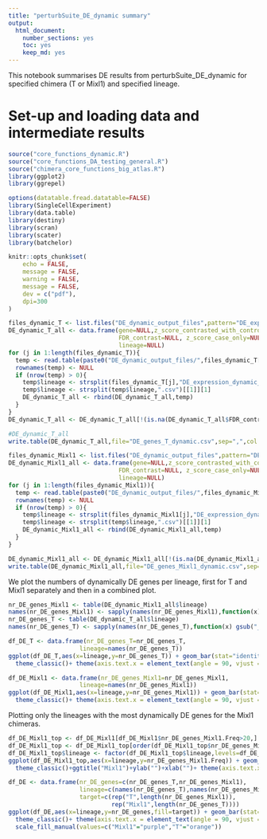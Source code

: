 ```yaml
---
title: "perturbSuite_DE_dynamic summary"
output:
  html_document:
    number_sections: yes
    toc: yes  
    keep_md: yes
---
```


This notebook summarises DE results from perturbSuite_DE_dynamic for specified chimera (T or Mixl1) and specified lineage. 


# Set-up and loading data and intermediate results

```r
source("core_functions_dynamic.R")
source("core_functions_DA_testing_general.R")
source("chimera_core_functions_big_atlas.R")
library(ggplot2)
library(ggrepel)

options(datatable.fread.datatable=FALSE)
library(SingleCellExperiment)
library(data.table)
library(destiny)
library(scran)
library(scater)
library(batchelor)

knitr::opts_chunk$set(
    echo = FALSE,
    message = FALSE,
    warning = FALSE,
    message = FALSE,
    dev = c("pdf"),
    dpi=300
)
```



```r
files_dynamic_T <- list.files("DE_dynamic_output_files",pattern="DE_expression_dynamic_T")
DE_dynamic_T_all <- data.frame(gene=NULL,z_score_contrasted_with_control=NULL,
                               FDR_contrast=NULL, z_score_case_only=NULL,FDR_case_only=NULL,
                               lineage=NULL)
for (j in 1:length(files_dynamic_T)){
  temp <- read.table(paste0("DE_dynamic_output_files/",files_dynamic_T[j]),sep=",",header=TRUE)
  rownames(temp) <- NULL
  if (nrow(temp) > 0){
    temp$lineage <- strsplit(files_dynamic_T[j],"DE_expression_dynamic_T_")[[1]][2]
    temp$lineage <- strsplit(temp$lineage,".csv")[[1]][1]
    DE_dynamic_T_all <- rbind(DE_dynamic_T_all,temp)
  }
}
DE_dynamic_T_all <- DE_dynamic_T_all[!(is.na(DE_dynamic_T_all$FDR_contrast)),]

#DE_dynamic_T_all
write.table(DE_dynamic_T_all,file="DE_genes_T_dynamic.csv",sep=",",col.names=TRUE,row.names=FALSE)
```

```r
files_dynamic_Mixl1 <- list.files("DE_dynamic_output_files",pattern="DE_expression_dynamic_Mixl1")
DE_dynamic_Mixl1_all <- data.frame(gene=NULL,z_score_contrasted_with_control=NULL,
                               FDR_contrast=NULL, z_score_case_only=NULL,FDR_case_only=NULL,
                               lineage=NULL)
for (j in 1:length(files_dynamic_Mixl1)){
  temp <- read.table(paste0("DE_dynamic_output_files/",files_dynamic_Mixl1[j]),sep=",",header=TRUE)
  rownames(temp) <- NULL
  if (nrow(temp) > 0){
    temp$lineage <- strsplit(files_dynamic_Mixl1[j],"DE_expression_dynamic_Mixl1_")[[1]][2]
    temp$lineage <- strsplit(temp$lineage,".csv")[[1]][1]
    DE_dynamic_Mixl1_all <- rbind(DE_dynamic_Mixl1_all,temp)
  }
}

DE_dynamic_Mixl1_all <- DE_dynamic_Mixl1_all[!(is.na(DE_dynamic_Mixl1_all$FDR_contrast)),]
write.table(DE_dynamic_Mixl1_all,file="DE_genes_Mixl1_dynamic.csv",sep=",",col.names=TRUE,row.names=FALSE)
```

We plot the numbers of dynamically DE genes per lineage, first for T and Mixl1 separately and then in a combined plot. 

```r
nr_DE_genes_Mixl1 <- table(DE_dynamic_Mixl1_all$lineage)
names(nr_DE_genes_Mixl1) <- sapply(names(nr_DE_genes_Mixl1),function(x) gsub("_"," ",x))
nr_DE_genes_T <- table(DE_dynamic_T_all$lineage)
names(nr_DE_genes_T) <- sapply(names(nr_DE_genes_T),function(x) gsub("_"," ",x))
```



```r
df_DE_T <- data.frame(nr_DE_genes_T=nr_DE_genes_T,
                    lineage=names(nr_DE_genes_T))
ggplot(df_DE_T,aes(x=lineage,y=nr_DE_genes_T)) + geom_bar(stat="identity",fill="orange")+
  theme_classic()+ theme(axis.text.x = element_text(angle = 90, vjust = 0.5, hjust=1))+ggtitle("T")
```



```r
df_DE_Mixl1 <- data.frame(nr_DE_genes_Mixl1=nr_DE_genes_Mixl1,
                    lineage=names(nr_DE_genes_Mixl1))
ggplot(df_DE_Mixl1,aes(x=lineage,y=nr_DE_genes_Mixl1)) + geom_bar(stat="identity",fill="purple")+
  theme_classic()+ theme(axis.text.x = element_text(angle = 90, vjust = 0.5, hjust=1))+ggtitle("Mixl1")
```
Plotting only the lineages with the most dynamically DE genes for the Mixl1 chimeras.


```r
df_DE_Mixl1_top <- df_DE_Mixl1[df_DE_Mixl1$nr_DE_genes_Mixl1.Freq>20,]
df_DE_Mixl1_top <- df_DE_Mixl1_top[order(df_DE_Mixl1_top$nr_DE_genes_Mixl1.Freq,decreasing=TRUE),]
df_DE_Mixl1_top$lineage <- factor(df_DE_Mixl1_top$lineage,levels=df_DE_Mixl1_top$lineage)
ggplot(df_DE_Mixl1_top,aes(x=lineage,y=nr_DE_genes_Mixl1.Freq)) + geom_bar(stat="identity",fill="purple")+
  theme_classic()+ggtitle("Mixl1")+ylab("")+xlab("")+ theme(axis.text.x = element_text(angle = 90, vjust = 0.5, hjust=1))
```

```r
df_DE <- data.frame(nr_DE_genes=c(nr_DE_genes_T,nr_DE_genes_Mixl1),
                    lineage=c(names(nr_DE_genes_T),names(nr_DE_genes_Mixl1)),
                    target=c(rep("T",length(nr_DE_genes_Mixl1)),
                             rep("Mixl1",length(nr_DE_genes_T))))
ggplot(df_DE,aes(x=lineage,y=nr_DE_genes,fill=target)) + geom_bar(stat="identity")+
  theme_classic()+ theme(axis.text.x = element_text(angle = 90, vjust = 0.5, hjust=1))+
  scale_fill_manual(values=c("Mixl1"="purple","T"="orange"))
```